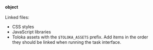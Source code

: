 **object**<br/><br/>Linked files:

- CSS styles
- JavaScript libraries
- Toloka assets with the `$TOLOKA_ASSETS` prefix.
Add items in the order they should be linked when running the task interface.